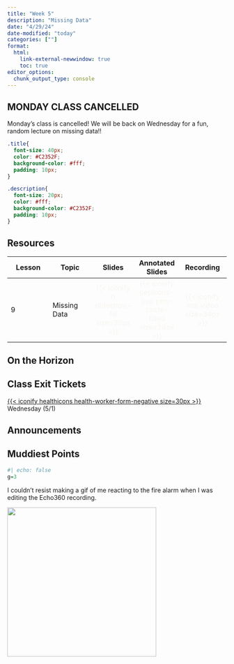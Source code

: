 ```yaml
---
title: "Week 5"
description: "Missing Data"
date: "4/29/24"
date-modified: "today"
categories: [""]
format: 
  html:
    link-external-newwindow: true
    toc: true
editor_options: 
  chunk_output_type: console
---
```


::: callout-important
## MONDAY CLASS CANCELLED

Monday's class is cancelled! We will be back on Wednesday for a fun, random lecture on missing data!!
:::

```css
.title{
  font-size: 40px;
  color: #C2352F;
  background-color: #fff;
  padding: 10px;
}

.description{
  font-size: 20px;
  color: #fff;
  background-color: #C2352F;
  padding: 10px;
}
```

## Resources

| Lesson | Topic        |                                Slides                                 |                                  Annotated Slides                                  |                           Recording                           |
|--------------|--------------|:------------:|:------------:|:--------------:|
| 9      | Missing Data | [{{< iconify ri slideshow-fill size=30px >}}]{style="color:#f8f5f0;"} | [{{< iconify pepicons-pop pen-circle-filled size=29px >}}]{style="color:#f8f5f0;"} | [{{< iconify mdi video size=34px >}}]{style="color:#f8f5f0;"} |

## On the Horizon

## Class Exit Tickets

[[{{< iconify healthicons health-worker-form-negative size=30px >}}](https://forms.office.com/Pages/ResponsePage.aspx?id=V3lz4rj6fk2U9pvWr59xWFMopmPUjRtDiHLswhgacNhUOUZTWFJNWDdHVDM3UFAwU0M4OFBYODQ1SC4u)]{style="color:#f8f5f0;"} Wednesday (5/1)

## Announcements

## Muddiest Points

```r
#| echo: false
g=3
```

I couldn't resist making a gif of me reacting to the fire alarm when I was editing the Echo360 recording.

![](/images/fire_alarm.gif){width="342"}

## 
